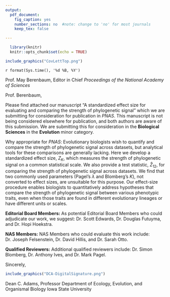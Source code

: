 ```yaml
---
output:
  pdf_document:
    fig_caption: yes
    number_sections: no  #note: change to 'no' for most journals
    keep_tex: false

---
```


```r
  library(knitr)
  knitr::opts_chunk$set(echo = TRUE)

```


```r
include_graphics("CovLettTop.png")  
```

`r format(Sys.time(), '%d %B, %Y')`
\hfill\break

Prof. May Berenbaum, Editor in Chief\hfill\break
*Proceedings of the National Academy of Sciences*

\hfill\break

Prof. Berenbaum,

Please find attached our manuscript “A standardized effect size for evaluating and comparing the strength of phylogenetic signal” which we are submitting for consideration for publication in *PNAS*. This manuscript is not being considered elsewhere for publication, and both authors are aware of this submission. We are submitting this for consideration in the **Biological Sciences** in the **Evolution** minor category. \hfill\break


Why appropriate for *PNAS*: Evolutionary biologists wish to quantify and compare the strength of phylogenetic signal across datasets, but analytical tools for these comparisons are generally lacking. Here we develop a standardized effect size, $Z_K$, which measures the strength of phylogenetic signal on a common statistical scale. We also provide a test statistic, $\hat{Z}_{12}$, for comparing the strength of phylogenetic signal across datasets. We find that two commonly used parameters (Pagel's $\lambda$ and Blomberg's *K*), not converted to effect sizes, are unsuitable for this purpose. Our effect-size procedure enables biologists to quantitatively address hypotheses that compare the strength of phylogenetic signal between various phenotypic traits, even when those traits are found in different evolutionary lineages or have different units or scales.  \hfill\break

**Editorial Board Members:** As potential Editorial Board Members who could adjudicate our work, we suggest: Dr. Scott Edwards, Dr. Douglas Futuyma, and Dr. Hopi Hoekstra. \hfill\break

**NAS Members:**  NAS Members who could evaluate this work include: Dr. Joseph Felsenstein, Dr. David Hillis, and Dr. Sarah Otto.\hfill\break

**Qualified Reviewers:** Additional qualified reviewers include: Dr. Simon Blomberg, Dr. Anthony Ives, and Dr. Mark Pagel. \hfill\break

Sincerely,

```r
include_graphics("DCA-DigitalSignature.png")  
```

Dean C. Adams, Professor\hfill\break
Department of Ecology, Evolution, and Organismal Biology\hfill\break
Iowa State University
